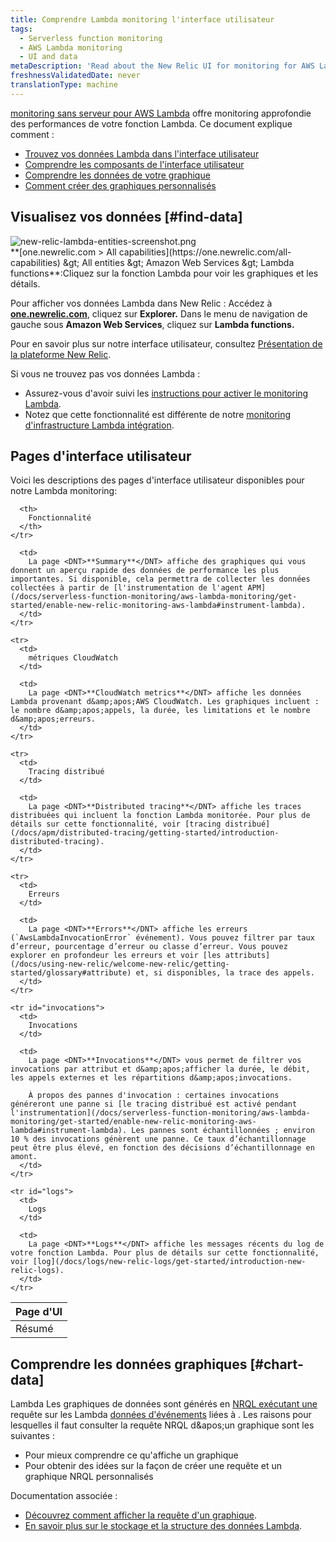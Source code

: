 ```yaml
---
title: Comprendre Lambda monitoring l'interface utilisateur
tags:
  - Serverless function monitoring
  - AWS Lambda monitoring
  - UI and data
metaDescription: 'Read about the New Relic UI for monitoring for AWS Lambda functions, including details about the UI pages and charts.'
freshnessValidatedDate: never
translationType: machine
---
```


[monitoring sans serveur pour AWS Lambda](/docs/introduction-new-relic-monitoring-aws-lambda) offre monitoring approfondie des performances de votre fonction Lambda. Ce document explique comment :

* [Trouvez vos données Lambda dans l'interface utilisateur](#find-data)
* [Comprendre les composants de l'interface utilisateur](#ui-pages)
* [Comprendre les données de votre graphique](#chart-data)
* [Comment créer des graphiques personnalisés](#chart-data)

## Visualisez vos données [#find-data]

<img title="new-relic-lambda-entities-screenshot.png" alt="new-relic-lambda-entities-screenshot.png" src="/images/lambda_screenshot-full_all-entities.webp" />

<figcaption>
  <DNT>**[one.newrelic.com &gt; All capabilities](https://one.newrelic.com/all-capabilities) &amp;gt; All entities &amp;gt; Amazon Web Services &amp;gt; Lambda functions**</DNT>:Cliquez sur la fonction Lambda pour voir les graphiques et les détails.
</figcaption>

Pour afficher vos données Lambda dans New Relic : Accédez à <DNT>**[one.newrelic.com](https://one.newrelic.com/all-capabilities)**</DNT>, cliquez sur <DNT>**Explorer.**</DNT> Dans le menu de navigation de gauche sous <DNT>**Amazon Web Services**</DNT>, cliquez sur <DNT>**Lambda functions.**</DNT>

Pour en savoir plus sur notre interface utilisateur, consultez [Présentation de la plateforme New Relic](/docs/project-wanda-early-access-future-new-relic-platform).

<Callout variant="important">
  Si vous ne trouvez pas vos données Lambda :

  * Assurez-vous d'avoir suivi les [instructions pour activer le monitoring Lambda](/docs/install-enable-new-relics-monitoring-aws-lambda).
  * Notez que cette fonctionnalité est différente de notre [monitoring d'infrastructure Lambda intégration](/docs/integrations/amazon-integrations/aws-integrations-list/aws-lambda-monitoring-integration).
</Callout>

## Pages d'interface utilisateur

Voici les descriptions des pages d'interface utilisateur disponibles pour notre Lambda monitoring:

<table>
  <thead>
    <tr>
      <th style={{ width: "150px" }}>
        Page d'UI
      </th>

      <th>
        Fonctionnalité
      </th>
    </tr>
  </thead>

  <tbody>
    <tr>
      <td>
        Résumé
      </td>

      <td>
        La page <DNT>**Summary**</DNT> affiche des graphiques qui vous donnent un aperçu rapide des données de performance les plus importantes. Si disponible, cela permettra de collecter les données collectées à partir de [l'instrumentation de l'agent APM](/docs/serverless-function-monitoring/aws-lambda-monitoring/get-started/enable-new-relic-monitoring-aws-lambda#instrument-lambda).
      </td>
    </tr>

    <tr>
      <td>
        métriques CloudWatch
      </td>

      <td>
        La page <DNT>**CloudWatch metrics**</DNT> affiche les données Lambda provenant d&amp;apos;AWS CloudWatch. Les graphiques incluent : le nombre d&amp;apos;appels, la durée, les limitations et le nombre d&amp;apos;erreurs.
      </td>
    </tr>

    <tr>
      <td>
        Tracing distribué
      </td>

      <td>
        La page <DNT>**Distributed tracing**</DNT> affiche les traces distribuées qui incluent la fonction Lambda monitorée. Pour plus de détails sur cette fonctionnalité, voir [tracing distribué](/docs/apm/distributed-tracing/getting-started/introduction-distributed-tracing).
      </td>
    </tr>

    <tr>
      <td>
        Erreurs
      </td>

      <td>
        La page <DNT>**Errors**</DNT> affiche les erreurs (`AwsLambdaInvocationError` événement). Vous pouvez filtrer par taux d’erreur, pourcentage d’erreur ou classe d’erreur. Vous pouvez explorer en profondeur les erreurs et voir [les attributs](/docs/using-new-relic/welcome-new-relic/getting-started/glossary#attribute) et, si disponibles, la trace des appels.
      </td>
    </tr>

    <tr id="invocations">
      <td>
        Invocations
      </td>

      <td>
        La page <DNT>**Invocations**</DNT> vous permet de filtrer vos invocations par attribut et d&amp;apos;afficher la durée, le débit, les appels externes et les répartitions d&amp;apos;invocations.

        À propos des pannes d'invocation : certaines invocations généreront une panne si [le tracing distribué est activé pendant l'instrumentation](/docs/serverless-function-monitoring/aws-lambda-monitoring/get-started/enable-new-relic-monitoring-aws-lambda#instrument-lambda). Les pannes sont échantillonnées ; environ 10 % des invocations génèrent une panne. Ce taux d’échantillonnage peut être plus élevé, en fonction des décisions d’échantillonnage en amont.
      </td>
    </tr>

    <tr id="logs">
      <td>
        Logs
      </td>

      <td>
        La page <DNT>**Logs**</DNT> affiche les messages récents du log de votre fonction Lambda. Pour plus de détails sur cette fonctionnalité, voir [log](/docs/logs/new-relic-logs/get-started/introduction-new-relic-logs).
      </td>
    </tr>
  </tbody>
</table>

## Comprendre les données graphiques [#chart-data]

Lambda Les graphiques de données sont générés en [NRQL exécutant une](/docs/insights/nrql-new-relic-query-language/using-nrql/introduction-nrql) requête sur les Lambda [données d'événements](/docs/understand-your-lambda-data#data-structure) liées à . Les raisons pour lesquelles il faut consulter la requête NRQL d&amp;apos;un graphique sont les suivantes :

* Pour mieux comprendre ce qu'affiche un graphique
* Pour obtenir des idées sur la façon de créer une requête et un graphique NRQL personnalisés

Documentation associée :

* [Découvrez comment afficher la requête d'un graphique](/docs/new-relic-solutions/new-relic-one/introduction-new-relic-platform#view-query).
* [En savoir plus sur le stockage et la structure des données Lambda](/docs/understand-your-lambda-data).